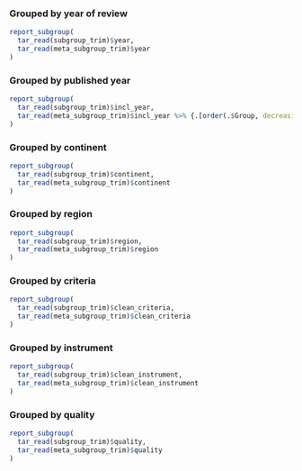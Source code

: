 ### Grouped by year of review {#sec-subgroup-trim-year}

```r

report_subgroup(
  tar_read(subgroup_trim)$year,
  tar_read(meta_subgroup_trim)$year
)

```

### Grouped by published year {#sec-subgroup-trim-incl-year}

```r

report_subgroup(
  tar_read(subgroup_trim)$incl_year,
  tar_read(meta_subgroup_trim)$incl_year %>% {.[order(.$Group, decreasing = FALSE), ]}
)

```

### Grouped by continent {#sec-subgroup-trim-continent}

```r

report_subgroup(
  tar_read(subgroup_trim)$continent,
  tar_read(meta_subgroup_trim)$continent
)

```

### Grouped by region {#sec-subgroup-trim-region}

```r

report_subgroup(
  tar_read(subgroup_trim)$region,
  tar_read(meta_subgroup_trim)$region
)

```

### Grouped by criteria {#sec-subgroup-trim-criteria}

```r

report_subgroup(
  tar_read(subgroup_trim)$clean_criteria,
  tar_read(meta_subgroup_trim)$clean_criteria
)

```

### Grouped by instrument {#sec-subgroup-trim-instrument}

```r

report_subgroup(
  tar_read(subgroup_trim)$clean_instrument,
  tar_read(meta_subgroup_trim)$clean_instrument
)

```

### Grouped by quality {#sec-subgroup-trim-quality}

```r

report_subgroup(
  tar_read(subgroup_trim)$quality,
  tar_read(meta_subgroup_trim)$quality
)

```

